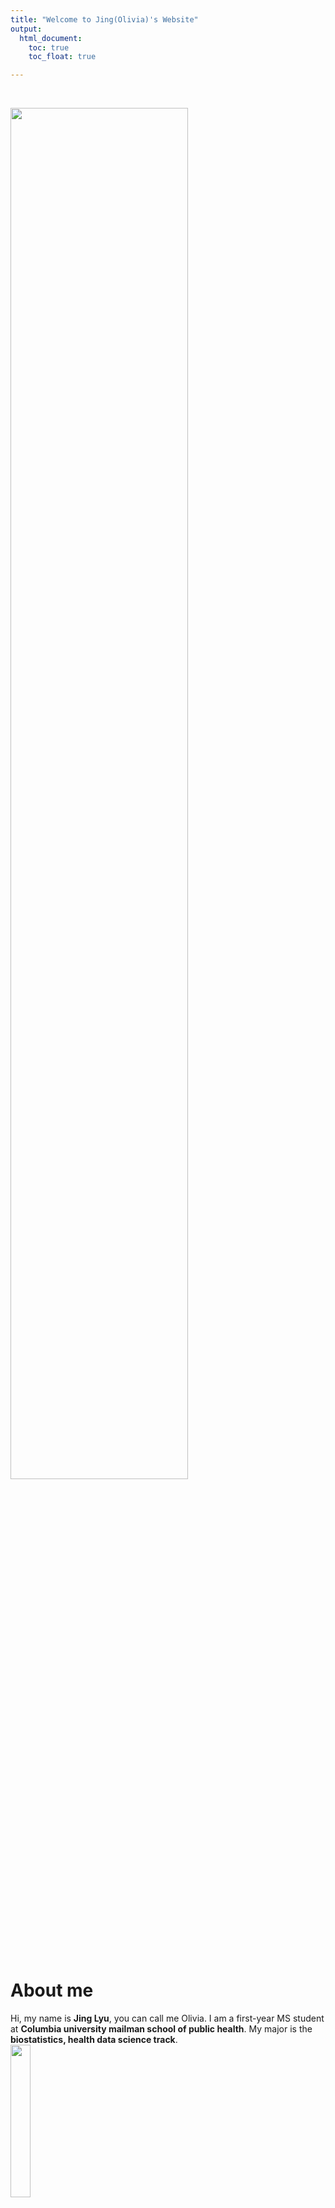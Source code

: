 ```yaml
---
title: "Welcome to Jing(Olivia)'s Website"
output: 
  html_document:
    toc: true
    toc_float: true

---
```

</br>

<div align="center"><img src="images/welcome2.png" style="width:75%"></div>

</br>

# About me

Hi, my name is **Jing Lyu**, you can call me Olivia. I am a first-year MS student at **Columbia university mailman school of public health**. My major is the **biostatistics, health data science track**. 
<div align="center"><img src="images/mailman.png" style="width:25%" ></div>

I have soild knowlwdge in data by courses, internship and research. (Want to learn more about my experiences? [Click here](CV.html)). I would like to hammer at practicing data analysis skills on healthcare industry for digging through deep information connections, finding patterns for future evaluation and sharing stories about what data is saying.

</br>

# My projects in DS and biostatistics

You can view my projects [here](projects.html)here or click the `My projects` buttom on the site navigation bar.

</br>

# Contact Me

Feel free to contact me in any methods below!

* Email: jl6049@cumc.columbia.edu
    
    You can also click the "letter" button in the in the upper right corner to email me

* [LinkedIn](https://www.linkedin.com/in/jing-lyu-26a5231ba/)

* [Github](http://github.com/JING-LYU/)
